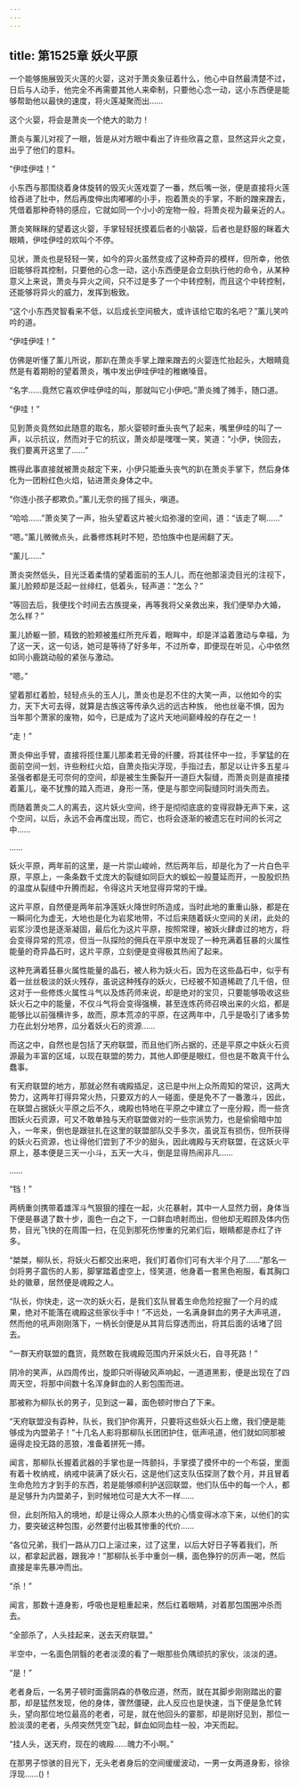 ```yaml
---
---
---
```

title: 第1525章 妖火平原
---



一个能够施展毁灭火莲的火婴，这对于萧炎象征着什么，他心中自然最清楚不过，日后与人动手，他完全不再需要其他人来牵制，只要他心念一动，这小东西便是能够帮助他以最快的速度，将火莲凝聚而出……

这个火婴，将会是萧炎一个绝大的助力！

萧炎与薰儿对视了一眼，皆是从对方眼中看出了许些欣喜之意，显然这异火之变，出乎了他们的意料。

“伊哇伊哇！”

小东西与那围绕着身体旋转的毁灭火莲戏耍了一番，然后嘴一张，便是直接将火莲给吞进了肚中，然后再度伸出肉嘟嘟的小手，抱着萧炎的手掌，不断的蹭来蹭去，凭借着那种奇特的感应，它就如同一个小小的宠物一般，将萧炎视为最亲近的人。

萧炎笑眯眯的望着这火婴，手掌轻轻抚摸着后者的小脑袋，后者也是舒服的眯着大眼睛，伊哇伊哇的欢叫个不停。

见状，萧炎也是轻轻一笑，如今的异火虽然变成了这种奇异的模样，但所幸，他依旧能够将其控制，只要他的心念一动，这小东西便是会立刻执行他的命令，从某种意义上来说，萧炎与异火之间，只不过是多了一个中转控制，而且这个中转控制，还能够将异火的威力，发挥到极致。

“这个小东西灵智看来不低，以后成长空间极大，或许该给它取的名吧？”薰儿笑吟吟的道。

“伊哇伊哇！”

仿佛是听懂了薰儿所说，那趴在萧炎手掌上蹭来蹭去的火婴连忙抬起头，大眼睛竟然是有着期盼的望着萧炎，嘴中发出伊哇伊哇的稚嫩嗓音。

“名字……竟然它喜欢伊哇伊哇的叫，那就叫它小伊吧。”萧炎摊了摊手，随口道。

“伊哇！”

见到萧炎竟然如此随意的取名，那火婴顿时垂头丧气了起来，嘴里伊哇的叫了一声，以示抗议，然而对于它的抗议，萧炎却是嘿嘿一笑，笑道：“小伊，快回去，我们要离开这里了……”

瞧得此事直接就被萧炎敲定下来，小伊只能垂头丧气的趴在萧炎手掌下，然后身体化为一团粉红色火焰，钻进萧炎身体之中。

“你连小孩子都欺负。”薰儿无奈的摇了摇头，嗔道。

“哈哈……”萧炎笑了一声，抬头望着这片被火焰弥漫的空间，道：“该走了啊……”

“嗯。”薰儿微微点头，此番修炼耗时不短，恐怕族中也是闹翻了天。

“薰儿……”

萧炎突然低头，目光泛着柔情的望着面前的玉人儿，而在他那滚烫目光的注视下，薰儿脸颊却是泛起一丝绯红，低着头，轻声道：“怎么？”

“等回去后，我便找个时间去古族提亲，再等我将父亲救出来，我们便举办大婚，怎么样？”

薰儿娇躯一颤，精致的脸颊被羞红所充斥着，眼眸中，却是洋溢着激动与幸福，为了这一天，这一句话，她可是等待了好多年，不过所幸，即便现在听见，心中依然如同小鹿跳动般的紧张与激动。

“嗯。”

望着那红着脸，轻轻点头的玉人儿，萧炎也是忍不住的大笑一声，以他如今的实力，天下大可去得，就算是古族这等传承久远的远古种族， 他也丝毫不惧，因为当年那个萧家的废物，如今，已是成为了这片天地间巅峰般的存在之一！

“走！”

萧炎伸出手臂，直接将揽住薰儿那柔若无骨的纤腰，将其往怀中一拉，手掌猛的在面前空间一划，许些粉红火焰，自萧炎指尖浮现，手指过去，那足以让许多五星斗圣强者都是无可奈何的空间，却是被生生撕裂开一道巨大裂缝，而萧炎则是直接搂着薰儿，毫不犹豫的踏入而进，身形一荡，便是与那空间裂缝同时消失而去。

而随着萧炎二人的离去，这片妖火空间，终于是彻彻底底的变得寂静无声下来，这个空间，以后，永远不会再度出现，而它，也将会逐渐的被遗忘在时间的长河之中……

……

妖火平原，两年前的这里，是一片崇山峻岭，然后两年后，却是化为了一片白色平原，平原上，一条条数千丈庞大的裂缝如同巨大的蜈蚣一般蔓延而开，一股股炽热的温度从裂缝中升腾而起，令得这片天地显得异常的干燥。

这片平原，自然便是两年前净莲妖火降世时所造成，当时此地的重重山脉，都是在一瞬间化为虚无，大地也是化为岩浆地带，不过后来随着妖火空间的关闭，此处的岩浆沙漠也是逐渐凝固，最后化为这片平原，按照常理，被妖火肆虐过的地方，将会变得异常的荒凉，但当一队探险的佣兵在平原中发现了一种充满着狂暴的火属性能量的奇异晶石时，这片平原，立刻便是变得极其热闹了起来。

这种充满着狂暴火属性能量的晶石，被人称为妖火石，因为在这些晶石中，似乎有着一丝丝极淡的妖火残存，虽说这种残存的妖火，已经被不知道稀疏了几千倍，但这对于一些修炼火属性斗气以及炼药师来说，却是绝对的宝贝，只要能够吸收这些妖火石之中的能量，不仅斗气将会变得强横，甚至连炼药师召唤出来的火焰，都是能够比以前强横许多，故而，原本荒凉的平原，在这两年中，几乎是吸引了诸多势力在此划分地界，瓜分着妖火石的资源……

而这之中，自然也是包括了天府联盟，而且他们所占据的，还是平原之中妖火石资源最为丰富的区域，以现在联盟的势力，其他人即便是眼红，但也是不敢真干什么蠢事。

有天府联盟的地方，那就必然有魂殿插足，这已是中州上众所周知的常识，这两大势力，这两年打得异常火热，只要双方的人一碰面，便是免不了一番激斗，因此，在联盟占据妖火平原之后不久，魂殿也特地在平原之中建立了一座分殿，而一些贪图妖火石资源，可又不敢单独与天府联盟做对的一些宗派势力，也是偷偷暗中加入，一年来，倒也是跟驻扎在这里的联盟部队交手多次，虽说互有损伤，但所获得的妖火石资源，也让得他们尝到了不少的甜头，因此魂殿与天府联盟，在这妖火平原上，基本便是三天一小斗，五天一大斗，倒是显得热闹非凡……

……

“铛！”

两柄重剑携带着雄浑斗气狠狠的撞在一起，火花暴射，其中一人显然力弱，身体当下便是暴退了数十步，面色一白之下，一口鲜血喷射而出，但他却无暇顾及体内伤势，目光飞快的在周围一扫，在见到那死伤惨重的兄弟们后，眼睛都是赤红了许多。

“桀桀，柳队长，将妖火石都交出来吧，我们盯着你们可有大半个月了……”那名一剑将男子震伤的人影，脚掌踏着虚空上，怪笑道，他身着一套黑色袍服，看其胸口处的徽章，居然便是魂殿之人。

“队长，你快走，这一次的妖火石，是我们玄队冒着生命危险挖掘了一个月的成果，绝对不能落在魂殿这些家伙手中！”不远处，一名满身鲜血的男子大声吼道，然而他的吼声刚刚落下，一柄长剑便是从其背后穿透而出，将其后面的话堵了回去。

“一群天府联盟的蠢货，竟然敢在我魂殿范围内开采妖火石，自寻死路！”

阴冷的笑声，从四周传出，旋即只听得破风声响起，一道道黑影，便是出现在了四周天空，将那中间数十名浑身鲜血的人影包围而进。

那被称为柳队长的男子，见到这一幕，面色顿时惨白了下来。

“天府联盟没有孬种，队长，我们护你离开，只要将这些妖火石上缴，我们便是能够成为内盟弟子！”十几名人影将那柳队长团团护住，低声吼道，他们就如同那被逼得走投无路的恶狼，准备着拼死一搏。

闻言，那柳队长握着武器的手掌也是一阵颤抖，手掌摸了摸怀中的一个布袋，里面有着十枚纳戒，纳戒中装满了妖火石，这是他们这支队伍探测了数个月，并且冒着生命危险方才到手的东西，若是能够顺利护送回联盟，他们队伍中的每一个人，都是足够升为内盟弟子，到时候地位可是大大不一样……

但，此刻所陷入的境地，却是让得众人原本火热的心情变得冰凉下来，以他们的实力，要突破这种包围，必然要付出极其惨重的代价……

“各位兄弟，我们一路从刀口上滚过来，过了这里，以后大好日子等着我们，所以，都拿起武器，跟我冲！”那柳队长手中重剑一横，面色狰狞的厉声一喝，然后直接是率先暴冲而出。

“杀！”

闻言，那数十道身影，呼吸也是粗重起来，然后红着眼睛，对着那包围圈冲杀而去。

“全部杀了，人头挂起来，送去天府联盟。”

半空中，一名面色阴翳的老者淡漠的看了一眼那些负隅顽抗的家伙，淡淡的道。

“是！”

老者身后，一名男子顿时面露阴森的恭敬应道，然而，就在其脚步刚刚踏出的霎那，却是猛然发现，他的身体，骤然僵硬，此人反应也是快速，当下便是急忙转头，望向那位地位最高的老者，可是，就在他回头的霎那，却是刚好见到，那位一脸淡漠的老者，头颅突然凭空飞起，鲜血如同血柱一般，冲天而起。

“挂人头，送天府，现在的魂殿……魄力不小啊。”

在那男子惊骇的目光下，无头老者身后的空间缓缓波动，一男一女两道身影，徐徐浮现……()！